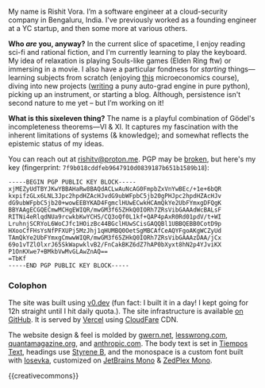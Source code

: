 My name is Rishit Vora. I’m a software engineer at a cloud-security company in Bengaluru, India. I've previously worked as a founding engineer at a YC startup, and then some more at various others.

**Who _are_ you, anyway?** In the current slice of spacetime, I enjoy reading sci-fi and rational fiction, and I'm currently learning to play the keyboard. My idea of relaxation is playing Souls-like games (Elden Ring ftw) or immersing in a movie. I also have a particular fondness for _starting_ things—learning subjects from scratch (enjoying [this](https://youtube.com/playlist?list=PLUl4u3cNGP62oJSoqb4Rf-vZMGUBe59G-&si=8aHuUiwizGvri7j0) microeconomics course), diving into new projects ([writing](https://github.com/specbug/punygrad) a puny auto-grad engine in pure python), picking up an instrument, or starting a blog. Although, persistence isn't second nature to me yet – but I’m working on it!

**What is this sixeleven thing?** The name is a playful combination of Gödel's incompleteness theorems—VI & XI. It captures my fascination with the inherent limitations of systems (& knowledge); and somewhat reflects the epistemic status of my ideas.

You can reach out at rishitv@proton.me. PGP may be [broken](https://www.latacora.com/blog/2019/07/16/the-pgp-problem/), but here's my key (fingerprint: `7f9b018cddfeb9647910d0839187b651b1589b18`): 
```pgp
-----BEGIN PGP PUBLIC KEY BLOCK-----
xjMEZyUdTBYJKwYBBAHaRw8BAQdACLwAuNcAG0FmpbZxVnYwBEc/+1e+6bQR
kxpifzGLx6LNL3Jpc2hpdHZAcHJvdG9ubWFpbC5jb20gPHJpc2hpdHZAcHJv
dG9ubWFpbC5jb20+wowEEBYKAD4FgmclHUwECwkHCAmQkYe2UbFYmxgDFQgK
BBYAAgECGQECmwMCHgEWIQR/mwGM3f65ZHkQ0IORh7ZRsVibGAAAdWcBALsF
RITNi4eRlqdNUa9rcwkbKwYCHS/CQ3oQf0L1kf+QAP4pAxR0Rd01pdV/t+WI
LruhnjSCRYoL6WoCJfc1HOizBc44BGclHUwSCisGAQQBl1UBBQEBB0CotD9p
HXooCfFHsYsNfPFXUPj5MzJhj1qHUMBQ0OetSgMBCAfCeAQYFgoAKgWCZyUd
TAmQkYe2UbFYmxgCmwwWIQR/mwGM3f65ZHkQ0IORh7ZRsVibGAAAzDAA/jCx
69o1vTZlOlxrJ65SkWapwklvB2/FnCakBKZ6dZ7hAP0bXyxt8hN2p4YJviKX
P1OnKXwe7+BMkbVwMvGLAwZnAQ==
=TbKf
-----END PGP PUBLIC KEY BLOCK-----
```

### Colophon

The site was built using [v0.dev](https://v0.dev/) (fun fact: I built it in a day! I kept going for 12h straight until I hit daily quota.). The site infrastructure is available [on GitHub](https://github.com/specbug/sixeleven). It is served by [Vercel](https://vercel.com/) using [CloudFare](https://cloudflare.com/) CDN.

The website design & feel is molded by [gwern.net](https://gwern.net/about), [lesswrong.com](https://www.lesswrong.com/about), [quantamagazine.org](https://www.quantamagazine.org/about/), and [anthropic.com](https://www.anthropic.com). The body text is set in [Tiempos Text](https://klim.co.nz/fonts/tiempos-text/), headings use [Styrene B](https://commercialtype.com/catalog/styrene_b), and the monospace is a custom font built with [Iosevka](https://typeof.net/Iosevka/), customized on [JetBrains Mono](https://www.jetbrains.com/lp/mono/) & [ZedPlex Mono](https://github.com/zed-industries/zed/pull/13596).

{{creativecommons}} 